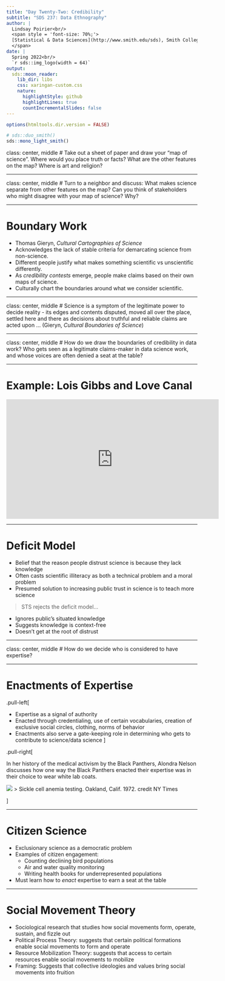 ```yaml
---
title: "Day Twenty-Two: Credibility"
subtitle: "SDS 237: Data Ethnography"
author: |
  Lindsay Poirier<br/>
  <span style = 'font-size: 70%;'>
  [Statistical & Data Sciences](http://www.smith.edu/sds), Smith College<br/>
  </span>
date: |
  Spring 2022<br/>
  `r sds::img_logo(width = 64)`
output:
  sds::moon_reader:
    lib_dir: libs
    css: xaringan-custom.css
    nature:
      highlightStyle: github
      highlightLines: true
      countIncrementalSlides: false
---
```


```r
options(htmltools.dir.version = FALSE)
```

```r
# sds::duo_smith()
sds::mono_light_smith()
```


class: center, middle
# Take out a sheet of paper and draw your "map of science". Where would you place truth or facts? What are the other features on the map? Where is art and religion?

---

class: center, middle
# Turn to a neighbor and discuss:  What makes science separate from other features on the map? Can you think of stakeholders who might disagree with your map of science? Why?

---

# Boundary Work

* Thomas Gieryn, *Cultural Cartographies of Science*
* Acknowledges the lack of stable criteria for demarcating science from non-science. 
* Different people justify what makes something scientific vs unscientific differently.
* As *credibility contests* emerge, people make claims based on their own maps of science.
* Culturally chart the boundaries around what we consider scientific. 

---

class: center, middle
# Science is a symptom of the legitimate power to decide reality - its edges and contents disputed, moved all over the place, settled here and there as decisions about truthful and reliable claims are acted upon ...  (Gieryn, *Cultural Boundaries of Science*)

---

class: center, middle
# How do we draw the boundaries of credibility in data work? Who gets seen as a legitimate claims-maker in data science work, and whose voices are often denied a seat at the table?

---

# Example: Lois Gibbs and Love Canal

<iframe width="560" height="315" src="https://www.youtube.com/embed/TSPA3LADFnw" title="YouTube video player" frameborder="0" allow="accelerometer; autoplay; clipboard-write; encrypted-media; gyroscope; picture-in-picture" allowfullscreen></iframe>

---

# Deficit Model

* Belief that the reason people distrust science is because they lack knowledge
* Often casts scientific illiteracy as both a technical problem and a moral problem
* Presumed solution to increasing public trust in science is to teach more science

> STS rejects the deficit model…

* Ignores public’s situated knowledge
* Suggests knowledge is context-free
* Doesn’t get at the root of distrust


---

class: center, middle
# How do we decide who is considered to have expertise?

---

# Enactments of Expertise

.pull-left[

* Expertise as a signal of authority
* Enacted through credentialing, use of certain vocabularies, creation of exclusive social circles, clothing, norms of behavior
* Enactments also serve a gate-keeping role in determining who gets to contribute to science/data science
]

.pull-right[

In her history of the medical activism by the Black Panthers, Alondra Nelson discusses how one way the Black Panthers enacted their expertise was in their choice to wear white lab coats. 

![](https://miro.medium.com/max/1400/1*nHGBZh5p8yNz7nAjTsvCew@2x.jpeg)
> Sickle cell anemia testing. Oakland, Calif. 1972. credit NY Times



]

---

# Citizen Science

* Exclusionary science as a democratic problem
* Examples of citizen engagement:
  * Counting declining bird populations
  * Air and water quality monitoring
  * Writing health books for underrepresented populations
* Must learn how to *enact* expertise to earn a seat at the table 

---

# Social Movement Theory

* Sociological research that studies how social movements form, operate, sustain, and fizzle out
* Political Process Theory: suggests that certain political formations enable social movements to form and operate
* Resource Mobilization Theory: suggests that access to certain resources enable social movements to mobilize
* Framing: Suggests that collective ideologies and values bring social movements into fruition



